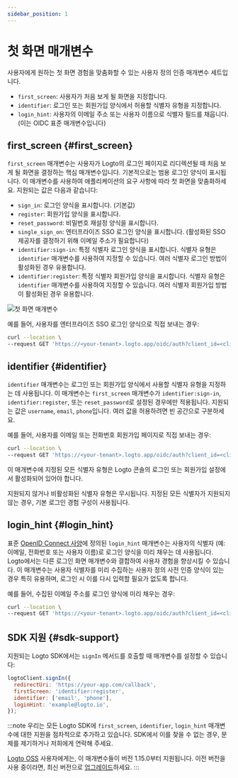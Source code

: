 ```yaml
---
sidebar_position: 1
---
```


# 첫 화면 매개변수

사용자에게 원하는 첫 화면 경험을 맞춤화할 수 있는 사용자 정의 인증 매개변수 세트입니다.

- `first_screen`: 사용자가 처음 보게 될 화면을 지정합니다.
- `identifier`: 로그인 또는 회원가입 양식에서 허용할 식별자 유형을 지정합니다.
- `login_hint`: 사용자의 이메일 주소 또는 사용자 이름으로 식별자 필드를 채웁니다. (이는 OIDC 표준 매개변수입니다)

## first_screen \{#first_screen}

`first_screen` 매개변수는 사용자가 Logto의 로그인 페이지로 리디렉션될 때 처음 보게 될 화면을 결정하는 핵심 매개변수입니다. 기본적으로는 범용 로그인 양식이 표시됩니다. 이 매개변수를 사용하여 애플리케이션의 요구 사항에 따라 첫 화면을 맞춤화하세요. 지원되는 값은 다음과 같습니다:

- `sign_in`: 로그인 양식을 표시합니다. (기본값)
- `register`: 회원가입 양식을 표시합니다.
- `reset_password`: 비밀번호 재설정 양식을 표시합니다.
- `single_sign_on`: 엔터프라이즈 SSO 로그인 양식을 표시합니다. (활성화된 SSO 제공자를 결정하기 위해 이메일 주소가 필요합니다)
- `identifier:sign-in`: 특정 식별자 로그인 양식을 표시합니다. 식별자 유형은 `identifier` 매개변수를 사용하여 지정할 수 있습니다. 여러 식별자 로그인 방법이 활성화된 경우 유용합니다.
- `identifier:register`: 특정 식별자 회원가입 양식을 표시합니다. 식별자 유형은 `identifier` 매개변수를 사용하여 지정할 수 있습니다. 여러 식별자 회원가입 방법이 활성화된 경우 유용합니다.

<img src="/img/assets/first-screen-parameter.png" alt="첫 화면 매개변수" />

예를 들어, 사용자를 엔터프라이즈 SSO 로그인 양식으로 직접 보내는 경우:

```sh
curl --location \
--request GET 'https://<your-tenant>.logto.app/oidc/auth?client_id=<client_id>&...&first_screen=single_sign_on'
```

## identifier \{#identifier}

`identifier` 매개변수는 로그인 또는 회원가입 양식에서 사용할 식별자 유형을 지정하는 데 사용됩니다. 이 매개변수는 `first_screen` 매개변수가 `identifier:sign-in`, `identifier:register`, 또는 `reset_password`로 설정된 경우에만 적용됩니다. 지원되는 값은 `username`, `email`, `phone`입니다. 여러 값을 허용하려면 빈 공간으로 구분하세요.

예를 들어, 사용자를 이메일 또는 전화번호 회원가입 페이지로 직접 보내는 경우:

```sh
curl --location \
--request GET 'https://<your-tenant>.logto.app/oidc/auth?client_id=<client_id>&...&first_screen=identifier:register&identifier=email phone'
```

이 매개변수에 지정된 모든 식별자 유형은 Logto 콘솔의 로그인 또는 회원가입 설정에서 활성화되어 있어야 합니다.

지원되지 않거나 비활성화된 식별자 유형은 무시됩니다. 지정된 모든 식별자가 지원되지 않는 경우, 기본 로그인 경험 구성이 사용됩니다.

## login_hint \{#login_hint}

표준 [OpenID Connect 사양](https://openid.net/specs/openid-connect-core-1_0.html#AuthorizationEndpoint)에 정의된 `login_hint` 매개변수는 사용자의 식별자 (예: 이메일, 전화번호 또는 사용자 이름)로 로그인 양식을 미리 채우는 데 사용됩니다. Logto에서는 다른 로그인 화면 매개변수와 결합하여 사용자 경험을 향상시킬 수 있습니다. 이 매개변수는 사용자 식별자를 미리 수집하는 사용자 정의 사전 인증 양식이 있는 경우 특히 유용하며, 로그인 시 이를 다시 입력할 필요가 없도록 합니다.

예를 들어, 수집된 이메일 주소를 로그인 양식에 미리 채우는 경우:

```sh
curl --location \
--request GET 'https://<your-tenant>.logto.app/oidc/auth?client_id=<client_id>&...&first_screen=identifier:sign_in&identifier=email&login_hint=example@logto.io
```

## SDK 지원 \{#sdk-support}

지원되는 Logto SDK에서는 `signIn` 메서드를 호출할 때 매개변수를 설정할 수 있습니다:

```javascript
logtoClient.signIn({
  redirectUri: 'https://your-app.com/callback',
  firstScreen: 'identifier:register',
  identifier: ['email', 'phone'],
  loginHint: 'example@logto.io',
});
```

:::note
우리는 모든 Logto SDK에 `first_screen`, `identifier`, `login_hint` 매개변수에 대한 지원을 점차적으로 추가하고 있습니다. SDK에서 이를 찾을 수 없는 경우, 문제를 제기하거나 저희에게 연락해 주세요.

[Logto OSS](/logto-oss) 사용자에게는, 이 매개변수들이 버전 1.15.0부터 지원됩니다. 이전 버전을 사용 중이라면, 최신 버전으로 [업그레이드](/logto-oss/upgrading-oss-version)하세요.
:::
